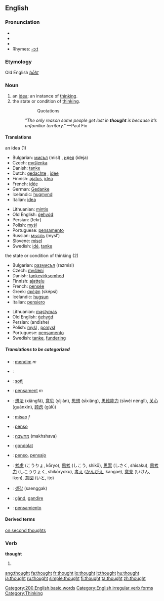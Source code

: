 ==English==

[[Category:200 English basic words]]
{{rank|take|last|here|138|thought|found|people|still}}

===Pronunciation===
*{{SAMPA|/TO:t/}}
*{{IPA|/θɔːt/}}
*{{audio|en-us-thought.ogg|Audio (US)}}
*Rhymes: [[Rhymes:English:-ɔːt|-ɔːt]]

===Etymology===
Old English ''[[þōht]]''

===Noun===
{{en-noun}}

# an [[idea]]; an instance of [[think]]ing.
# the state or condition of [[think]]ing.
#::Quotations
#:''"The only reason some people get lost in '''thought''' is because it’s unfamiliar territory."'' —Paul Fix

====Translations====
;an idea (1)
{{top}}
*Bulgarian: [[мисъл]] (misl) {{f}}, [[идея]] (ideja) {{f}}
*Czech: [[myšlenka]] {{f}}
*Danish: [[tanke]]
*Dutch: [[gedachte]] {{f}}, [[idee]] {{n}}
*Finnish: [[ajatus]], [[idea]]
*French: [[idée]] {{f}}
*German: [[Gedanke]] {{m}}
*Icelandic: [[hugmynd]] {{f}}
*Italian: [[idea#Italian|idea]] {{f}}
{{mid}}
*Lithuanian: [[mintis]] {{f}}
*Old English: [[gehygd|ġehyġd]] {{n}}
*Persian: {{FAchar|[[فکر]]}} (fekr)
*Polish: [[myśl]] {{f}}
*Portuguese: [[pensamento]] {{m}}
*Russian: [[мысль]] (mysl’) {{f}}
*Slovene: [[misel]] {{f}}
*Swedish: [[idé]], [[tanke]]
{{bottom}}

;the state or condition of thinking (2)
{{top}}
*Bulgarian: [[размисъл]] (razmisl) {{m}}
*Czech: [[myšlení]] {{n}}
*Danish: [[tankevirksomhed]]
*Finnish: [[ajattelu]]
*French: [[pensée]] {{f}}
*Greek: [[σκέψη]] (sképsi) {{f}}
*Icelandic: [[hugsun]] {{f}}
*Italian: [[pensiero]] {{m}}
{{mid}}
*Lithuanian: [[mąstymas]] {{m}}
*Old English: [[gehygd|ġehyġd]] {{n}}
*Persian: {{FAchar|[[اندیشه]]}} (andishe)
*Polish: [[myśl]] {{f}}, [[pomysł]] {{m}}
*Portuguese: [[pensamento]] {{m}}
*Swedish: [[tanke]], [[fundering]]
{{bottom}}

=====Translations to be categorized=====
{{checktrans}}
{{top}}
*{{ttbc|Albanian}}: [[mendim]] ''m''
*{{ttbc|Arabic}}: {{ARchar|[[فكرة]]}} {{Unicode|(fíkra)}} {{f}}
*{{ttbc|Breton}}: [[soñj]] {{m}}
*{{ttbc|Catalan}}: [[pensament]] ''m''
*{{ttbc|Chinese}}: [[想法]] (xiǎngfǎ), [[意见]] (yìjiàn), [[思想]] (sīxiǎng), [[思维能力]] (sīwéi nénglì), [[关心]] (guānxīn), [[顾虑]] (gùlǜ)
*{{ttbc|Croatian}}: [[misao]] ''f''
*{{ttbc|Esperanto}}: [[penso]]
*{{ttbc|Hebrew}}: [[מחשבה]] (makhshava) {{f}}
*{{ttbc|Hungarian}}: [[gondolat]]
{{mid}}
*{{ttbc|Ido}}: [[penso]], [[pensajo]]
*{{ttbc|Japanese}}: [[考慮]] (こうりょ, kōryo), [[思考]] (しこう, shikō), [[思索]] (しさく, shisaku), [[思考力]] (しこうりょく, shikōryoku), [[考え]] ([[かんがえ]], kangae), [[意見]] (いけん, iken), [[意図]] (いと, ito)
*{{ttbc|Korean}}: [[생각]] (saenggak)
*{{ttbc|Romanian}}: [[gând]], [[gandire]]
*{{ttbc|Spanish}}: [[pensamiento]] {{m}}
{{bottom}}

====Derived terms====
[[on second thoughts]]

===Verb===
[[Category:English irregular verb forms]]
'''thought'''

# {{past of|[[think]]}}

[[Category:Thinking]]

[[ang:thought]]
[[fa:thought]]
[[fr:thought]]
[[io:thought]]
[[it:thought]]
[[hu:thought]]
[[ja:thought]]
[[ru:thought]]
[[simple:thought]]
[[fi:thought]]
[[ta:thought]]
[[zh:thought]]